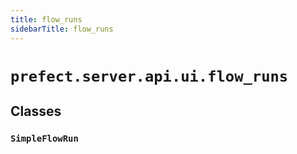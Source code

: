 ```yaml
---
title: flow_runs
sidebarTitle: flow_runs
---
```


# `prefect.server.api.ui.flow_runs`

## Classes

### `SimpleFlowRun` <sup><a href="https://github.com/prefecthq/prefect/blob/main/src/prefect/server/api/ui/flow_runs.py#L27"><Icon icon="github" size="14" /></a></sup>
